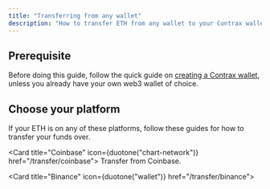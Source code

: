```yaml
---
title: "Transferring from any wallet"
description: "How to transfer ETH from any wallet to your Contrax wallet"
---
```


## Prerequisite

Before doing this guide, follow the quick guide on [creating a Contrax wallet](../contrax-dapp/buy), unless you already have your own web3 wallet of choice.

## Choose your platform

If your ETH is on any of these platforms, follow these guides for how to transfer your funds over.

<Card title="Coinbase" icon={duotone("chart-network")} href="/transfer/coinbase">
    Transfer from Coinbase.
</Card>

<Card title="Binance" icon={duotone("wallet")} href="/transfer/binance"></Card>

<Card title="Crypto.com" href="/transfer/Crypto.com"></Card>
